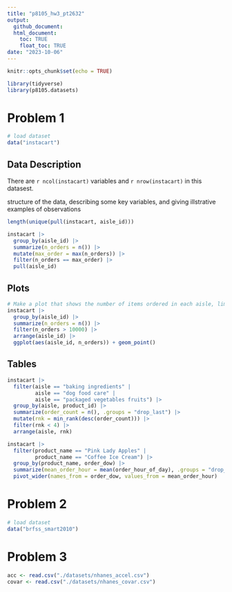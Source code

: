 ```yaml
---
title: "p8105_hw3_pt2632"
output: 
  github_document:
  html_document:
    toc: TRUE
    float_toc: TRUE
date: "2023-10-06"
---
```


```r
knitr::opts_chunk$set(echo = TRUE)
```

```r
library(tidyverse)
library(p8105.datasets)
```
# Problem 1
```r
# load dataset
data("instacart")
```

## Data Description

There are `r ncol(instacart)` variables and `r nrow(instacart)` in this datasest. 

structure of the data, describing some key variables, and giving illstrative examples of observations

```r
length(unique(pull(instacart, aisle_id)))
```
```r
instacart |> 
  group_by(aisle_id) |> 
  summarize(n_orders = n()) |>
  mutate(max_order = max(n_orders)) |>
  filter(n_orders == max_order) |>
  pull(aisle_id)
```
## Plots
```r
# Make a plot that shows the number of items ordered in each aisle, limiting this to aisles with more than 10000 items ordered
instacart |> 
  group_by(aisle_id) |> 
  summarize(n_orders = n()) |>
  filter(n_orders > 10000) |>
  arrange(aisle_id) |>
  ggplot(aes(aisle_id, n_orders)) + geom_point()
```

## Tables
```r
instacart |>
  filter(aisle == "baking ingredients" | 
         aisle == "dog food care" | 
         aisle == "packaged vegetables fruits") |>
  group_by(aisle, product_id) |>
  summarize(order_count = n(), .groups = "drop_last") |>
  mutate(rnk = min_rank(desc(order_count))) |>
  filter(rnk < 4) |>
  arrange(aisle, rnk)
```
```r
instacart |> 
  filter(product_name == "Pink Lady Apples" |
         product_name == "Coffee Ice Cream") |>
  group_by(product_name, order_dow) |>
  summarize(mean_order_hour = mean(order_hour_of_day), .groups = "drop_last") |>
  pivot_wider(names_from = order_dow, values_from = mean_order_hour)
```

# Problem 2
```r
# load dataset
data("brfss_smart2010")
```


# Problem 3
```r
acc <- read.csv("./datasets/nhanes_accel.csv")
covar <- read.csv("./datasets/nhanes_covar.csv")
```


